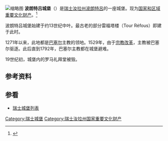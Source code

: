 [[File:Porrentruy_schloss.jpg|缩略图]]
'''波朗特吕城堡'''（{{lang-fr|Château de Porrentruy}}）是[[瑞士|瑞士]][[汝拉州|汝拉州]][[波朗特呂|波朗特呂]]的一座城堡。现为[[瑞士国家和区域重要文化财产名录|国家和区域重要文化财产]]。<ref>{{cite web|url=http://www.bevoelkerungsschutz.admin.ch/internet/bs/de/home/themen/kgs/kgs_inventar/a-objekte.html|title=Kantonsliste A-Objekte|accessdate=25 April 2011|year=2009|work=KGS Inventar|publisher=Federal Office of Civil Protection|language=de|deadurl=yes|archiveurl=https://web.archive.org/web/20100628110559/http://www.bevoelkerungsschutz.admin.ch/internet/bs/de/home/themen/kgs/kgs_inventar/a-objekte.html|archivedate=2010年6月28日}}</ref>

波朗特吕城堡始建于约13世纪中叶。最古老的部分雷福塔楼（Tour Réfous）即建于此时。

1271年以来，此地都是[[巴塞尔|巴塞尔]]主教的领地。1529年，由于[[宗教改革|宗教改革]]，主教被巴塞尔驱逐。此后直到1792年，巴塞尔主教都在城堡避难。

19世纪初，城堡内的罗马礼拜堂被毁。

== 参考资料 ==
{{reflist}}

==参看==
*[[瑞士城堡列表|瑞士城堡列表]]

[[Category:瑞士城堡|Category:瑞士城堡]]
[[Category:瑞士汝拉州国家重要文化财产|Category:瑞士汝拉州国家重要文化财产]]